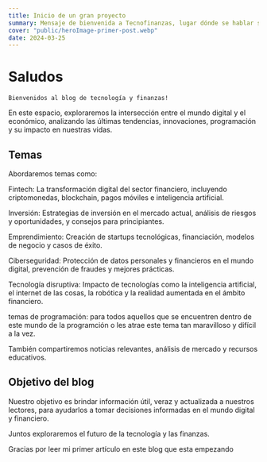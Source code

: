 ```yaml
---
title: Inicio de un gran proyecto
summary: Mensaje de bienvenida a Tecnofinanzas, lugar dónde se hablar sobre importancia de la tecnología y las finanzas.
cover: "public/heroImage-primer-post.webp"
date: 2024-03-25
---
```


# Saludos

```
Bienvenidos al blog de tecnología y finanzas!
```

En este espacio, exploraremos la intersección entre el mundo digital y el económico, analizando las últimas
tendencias, innovaciones, programación y su impacto en nuestras vidas.

## Temas

Abordaremos temas como:

Fintech: La transformación digital del sector financiero, incluyendo criptomonedas, blockchain, pagos móviles e
inteligencia artificial.

Inversión: Estrategias de inversión en el mercado actual, análisis de riesgos y oportunidades, y consejos
para principiantes.

Emprendimiento: Creación de startups tecnológicas, financiación, modelos de negocio y casos de éxito.

Ciberseguridad: Protección de datos personales y financieros en el mundo digital, prevención de fraudes y
mejores prácticas.

Tecnología disruptiva: Impacto de tecnologías como la inteligencia artificial, el internet de las cosas, la
robótica y la realidad aumentada en el ámbito financiero.

temas de programación: para todos aquellos que se encuentren dentro de este mundo de la programción o les
atrae este tema tan maravilloso y difícil a la vez.

También compartiremos noticias relevantes, análisis de mercado y recursos educativos.

## Objetivo del blog

Nuestro objetivo es brindar información útil, veraz y actualizada a nuestros lectores, para ayudarlos a tomar
decisiones informadas en el mundo digital y financiero.

Juntos exploraremos el futuro de la tecnología y las finanzas.

<span class="font-bold text-cyan-950 hover:opacity-75 transition-all">
  Gracias por leer mi primer artículo en este blog que esta empezando
</span>
